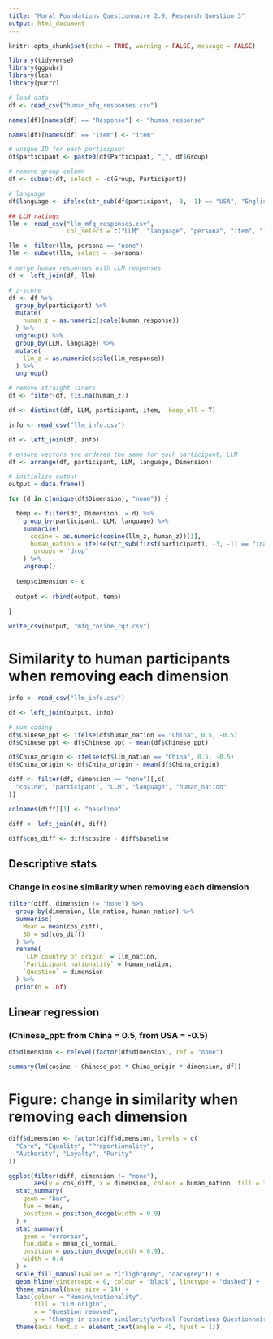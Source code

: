 ```yaml
---
title: "Moral Foundations Questionnaire 2.0, Research Question 3"
output: html_document
---
```


```r

knitr::opts_chunk$set(echo = TRUE, warning = FALSE, message = FALSE)

library(tidyverse)
library(ggpubr)
library(lsa)
library(purrr)

```

```r

# load data
df <- read_csv("human_mfq_responses.csv")

names(df)[names(df) == "Response"] <- "human_response"

names(df)[names(df) == "Item"] <- "item"

# unique ID for each participant
df$participant <- paste0(df$Participant, "_", df$Group)

# remove group column
df <- subset(df, select = -c(Group, Participant))

# language
df$language <- ifelse(str_sub(df$participant, -3, -1) == "USA", "English", "Chinese")

## LLM ratings
llm <- read_csv("llm_mfq_responses.csv",
                col_select = c("LLM", "language", "persona", "item", "llm_response"))

llm <- filter(llm, persona == "none")
llm <- subset(llm, select = -persona)

# merge human responses with LLM responses
df <- left_join(df, llm)

# z-score
df <- df %>%
  group_by(participant) %>%
  mutate(
    human_z = as.numeric(scale(human_response))
  ) %>%
  ungroup() %>%
  group_by(LLM, language) %>%
  mutate(
    llm_z = as.numeric(scale(llm_response))
  ) %>%
  ungroup()

# remove straight liners
df <- filter(df, !is.na(human_z))

df <- distinct(df, LLM, participant, item, .keep_all = T)

info <- read_csv("llm_info.csv")

df <- left_join(df, info)

```

```r

# ensure vectors are ordered the same for each participant, LLM
df <- arrange(df, participant, LLM, language, Dimension)

# initialize output
output = data.frame()

for (d in c(unique(df$Dimension), "none")) {

  temp <- filter(df, Dimension != d) %>%
    group_by(participant, LLM, language) %>%
    summarise(
      cosine = as.numeric(cosine(llm_z, human_z))[1],
      human_nation = ifelse(str_sub(first(participant), -3, -1) == "ina", "China", "USA"),
      .groups = 'drop'
    ) %>%
    ungroup()
  
  temp$dimension <- d
  
  output <- rbind(output, temp)
  
}

write_csv(output, "mfq_cosine_rq3.csv")

```

# Similarity to human participants when removing each dimension

```r

info <- read_csv("llm_info.csv")

df <- left_join(output, info)

# sum coding  
df$Chinese_ppt <- ifelse(df$human_nation == "China", 0.5, -0.5)
df$Chinese_ppt <- df$Chinese_ppt - mean(df$Chinese_ppt)

df$China_origin <- ifelse(df$llm_nation == "China", 0.5, -0.5)
df$China_origin <- df$China_origin - mean(df$China_origin)

diff <- filter(df, dimension == "none")[,c(
  "cosine", "participant", "LLM", "language", "human_nation"
)]

colnames(diff)[1] <- "baseline"

diff <- left_join(df, diff)

diff$cos_diff <- diff$cosine - diff$baseline

```

## Descriptive stats

### Change in cosine similarity when removing each dimension

```r

filter(diff, dimension != "none") %>%
  group_by(dimension, llm_nation, human_nation) %>%
  summarise(
    Mean = mean(cos_diff),
    SD = sd(cos_diff)
  ) %>%
  rename(
    `LLM country of origin` = llm_nation,
    `Participant nationality` = human_nation,
    `Question` = dimension
  ) %>%
  print(n = Inf)

```

## Linear regression

### (Chinese_ppt: from China = 0.5, from USA = -0.5)

```r

df$dimension <- relevel(factor(df$dimension), ref = "none")

summary(lm(cosine ~ Chinese_ppt * China_origin * dimension, df))

```

# Figure: change in similarity when removing each dimension

```r

diff$dimension <- factor(diff$dimension, levels = c(
  "Care", "Equality", "Proportionality", 
  "Authority", "Loyalty", "Purity"
))

ggplot(filter(diff, dimension != "none"),
       aes(y = cos_diff, x = dimension, colour = human_nation, fill = llm_nation)) +
  stat_summary(
    geom = "bar",
    fun = mean,
    position = position_dodge(width = 0.9)
  ) +
  stat_summary(
    geom = "errorbar",
    fun.data = mean_cl_normal,
    position = position_dodge(width = 0.9),
    width = 0.4
  ) +
  scale_fill_manual(values = c("lightgrey", "darkgrey")) +
  geom_hline(yintercept = 0, colour = "black", linetype = "dashed") +
  theme_minimal(base_size = 14) +
  labs(colour = "Human\nnationality", 
       fill = "LLM origin",
       x = "Question removed",
       y = "Change in cosine similarity\nMoral Foundations Questionnaire 2.0") +
  theme(axis.text.x = element_text(angle = 45, hjust = 1))

```
